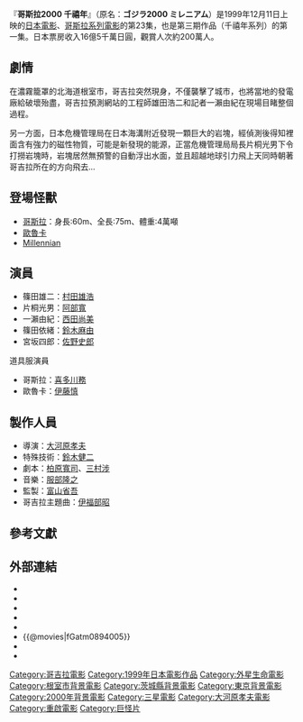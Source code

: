 {{Infobox Film
| name               = 哥斯拉2000 千禧年
| original_name      = ゴジラ2000 ミレニアム
| image              = 
| caption            = 
| director           = 大河原孝夫
| producer           = 富山省吾
| writer             = 柏原寬司、三村涉
| starring           = 
| music              = 服部隆之
| narrator           = 
| cinematography     = 
| editing            = 
| production_company = [[東寶電影公司|東寶]]
| distributor        = 
| released           = 1999年12月11日
| runtime            = 108分鐘
| country            = {{JPN}}
| language           = 
| budget             =  10億[[日幣|日幣]]
| gross              =  16億5000萬日幣<ref>[http://www.eiren.org/toukei/2000.html 過去興行収入上位作品 2000年（1月〜12月）] {{WebCite|url=https://www.webcitation.org/5m2L8LzfU?url=http://www.eiren.org/toukei/2000.html |date=20091215095631 |dateformat=iso }}  日本映画製作者連盟</ref>
| preceded_by        = [[哥斯拉vs戴斯特洛伊亞|哥斯拉vs戴斯特洛伊亞]]
| followed_by        = [[哥斯拉×美加基拉斯_G消滅作戰|哥斯拉×美加基拉斯 G消滅作戰]]
| website            = 
| amg_id             = 
| imdb_id            = 
| cn_name            = 哥斯拉兩千年
| hk_name            = 哥斯拉2000
| tw_name            = 屠龍風雲
}}
『'''哥斯拉2000 千禧年'''』（原名：'''ゴジラ2000 ミレニアム'''）是1999年12月11日上映的[[日本|日本]][[電影|電影]]、[[哥斯拉系列電影|哥斯拉系列電影]]的第23集，也是第三期作品（千禧年系列）的第一集。日本票房收入16億5千萬日圓，觀賞人次約200萬人。

== 劇情 ==
在濃霧籠罩的北海道根室市，哥吉拉突然現身，不僅襲擊了城市，也將當地的發電廠給破壞殆盡，哥吉拉預測網站的工程師雄田浩二和記者一瀨由紀在現場目睹整個過程。

另一方面，日本危機管理局在日本海溝附近發現一顆巨大的岩塊，經偵測後得知裡面含有強力的磁性物質，可能是新發現的能源，正當危機管理局局長片桐光男下令打撈岩塊時，岩塊居然無預警的自動浮出水面，並且超越地球引力飛上天同時朝著哥吉拉所在的方向飛去...

== 登場怪獸 ==
*[[哥斯拉|哥斯拉]]：身長:60m、全長:75m、體重:4萬噸
*[[歐魯卡|歐魯卡]]
*[[歐魯卡#歐魯卡千禧狀態|Millennian]]

== 演員 ==
*篠田雄二：[[村田雄浩|村田雄浩]]
*片桐光男：[[阿部寬|阿部寬]]
*一瀨由紀：[[西田尚美|西田尚美]]
*篠田依緒：[[鈴木麻由|鈴木麻由]]
*宮坂四郎：[[佐野史郎|佐野史郎]]
;道具服演員
* 哥斯拉：[[喜多川務|喜多川務]]
* 歐魯卡：[[伊藤慎|伊藤慎]]

== 製作人員 ==
*導演：[[大河原孝夫|大河原孝夫]]
*特殊技術：[[鈴木健二|鈴木健二]]
*劇本：[[柏原寬司|柏原寬司]]、[[三村涉|三村涉]]
*音樂：[[服部隆之|服部隆之]]
*監製：[[富山省吾|富山省吾]]
*哥吉拉主題曲：[[伊福部昭|伊福部昭]]

== 參考文獻 ==
{{reflist|30em}}

== 外部連結 ==
* {{IMDb title|0188640}}
* {{rotten-tomatoes|godzilla_2000}}
* {{mojo title|godzilla2000}}
* {{metacritic film|godzilla-2000}}
* {{amg movie|196447}}
* {{@movies|fGatm0894005}}
* {{douban}}
* {{Mtime|14185}}

{{Godzilla}}
{{大河原孝夫監督作品}}
{{DEFAULTSORT:Gojira 2000 mireniamu}}
[[Category:哥吉拉電影|Category:哥吉拉電影]]
[[Category:1999年日本電影作品|Category:1999年日本電影作品]]
[[Category:外星生命電影|Category:外星生命電影]]
[[Category:根室市背景電影|Category:根室市背景電影]]
[[Category:茨城縣背景電影|Category:茨城縣背景電影]]
[[Category:東京背景電影|Category:東京背景電影]]
[[Category:2000年背景電影|Category:2000年背景電影]]
[[Category:三星電影|Category:三星電影]]
[[Category:大河原孝夫電影|Category:大河原孝夫電影]]
[[Category:重啟電影|Category:重啟電影]]
[[Category:巨怪片|Category:巨怪片]]